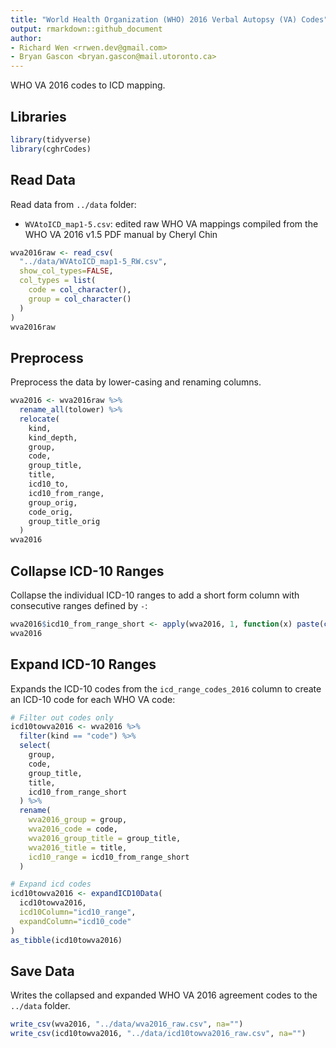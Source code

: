 ```yaml
---
title: "World Health Organization (WHO) 2016 Verbal Autopsy (VA) Codes"
output: rmarkdown::github_document
author:
- Richard Wen <rrwen.dev@gmail.com>
- Bryan Gascon <bryan.gascon@mail.utoronto.ca>
---
```


WHO VA 2016 codes to ICD mapping.

## Libraries

```r
library(tidyverse)
library(cghrCodes)
```

## Read Data

Read data from `../data` folder:

* `WVAtoICD_map1-5.csv`: edited raw WHO VA mappings compiled from the WHO VA 2016 v1.5 PDF manual by Cheryl Chin

```r
wva2016raw <- read_csv(
  "../data/WVAtoICD_map1-5_RW.csv",
  show_col_types=FALSE,
  col_types = list(
    code = col_character(),
    group = col_character()
  )
)
wva2016raw
```

## Preprocess

Preprocess the data by lower-casing and renaming columns.

```r
wva2016 <- wva2016raw %>%
  rename_all(tolower) %>%
  relocate(
    kind,
    kind_depth,
    group,
    code,
    group_title,
    title,
    icd10_to,
    icd10_from_range,
    group_orig,
    code_orig,
    group_title_orig
  )
wva2016
```

## Collapse ICD-10 Ranges

Collapse the individual ICD-10 ranges to add a short form column with consecutive ranges defined by `-`:

```r
wva2016$icd10_from_range_short <- apply(wva2016, 1, function(x) paste(collapseICD10(x["icd10_from_range"]), collapse=","))
wva2016
```

## Expand ICD-10 Ranges

Expands the ICD-10 codes from the `icd_range_codes_2016` column to create an ICD-10 code for each WHO VA code:

```r

# Filter out codes only
icd10towva2016 <- wva2016 %>%
  filter(kind == "code") %>%
  select(
    group,
    code,
    group_title,
    title,
    icd10_from_range_short
  ) %>%
  rename(
    wva2016_group = group,
    wva2016_code = code,
    wva2016_group_title = group_title,
    wva2016_title = title,
    icd10_range = icd10_from_range_short
  )

# Expand icd codes
icd10towva2016 <- expandICD10Data(
  icd10towva2016,
  icd10Column="icd10_range",
  expandColumn="icd10_code"
)
as_tibble(icd10towva2016)
```

## Save Data

Writes the collapsed and expanded WHO VA 2016 agreement codes to the `../data` folder.

```r
write_csv(wva2016, "../data/wva2016_raw.csv", na="")
write_csv(icd10towva2016, "../data/icd10towva2016_raw.csv", na="")
```

